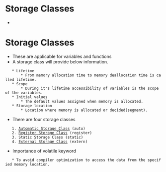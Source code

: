 = Storage Classes =

* 























= Storage Classes =
* These are applicable for variables and functions
* A storage class will provide below information.
	* Lifetime
		* From memory allocation time to memory deallocation time is called lifetime.
	* Scope
		* During it's lifetime accessibility of variables is the scope of the variables.
	* Initial values
		* The default values assigned when memory is allocated.
	* Storage location
		* Location where memory is allocated or decided(segment).
* There are four storage classes
	1. [[Automatic Storage Class]] (auto)
	2. [[Register Storage Class]] (register)
	3. Static Storage Class (static)
	4. [[External Storage Class]] (extern)
* Importance of volatile keyword
	* To avoid compiler optimization to access the data from the specified memory location.
